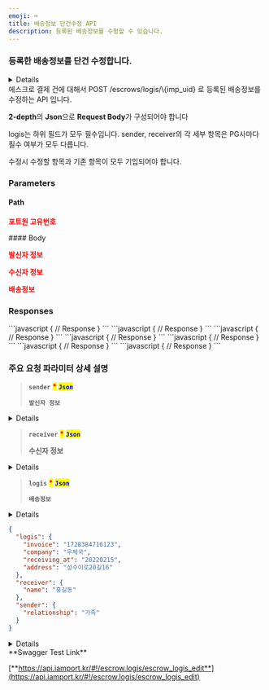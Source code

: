 ```yaml
---
emoji: ⌨
title: 배송정보 단건수정 API
description: 등록된 배송정보를 수정할 수 있습니다.
---
```




### 등록한 배송정보를 단건 수정합니다.

<Details>
<p slot="summary"><strong>지원되는 PG사 확인하기</strong></p>

* KG이니시스
* 키움페이(구 다우, 페이조아)
* KSNET
* 스마트로-신모듈

</Details>

<Swagger method="put" path="/escrows/logis/{imp_uid}" baseUrl="https://api.iamport.kr" summary="배송정보 단건 수정">
<SwaggerDescription>
에스크로 결제 건에 대해서 POST /escrows/logis/\{imp_uid} 로 등록된 배송정보를 수정하는 API 입니다.

**2-depth**의 **Json**으로 **Request Body**가 구성되어야 합니다

logis는 하위 필드가 모두 필수입니다. sender, receiver의 각 세부 항목은 PG사마다 필수 여부가 모두 다릅니다.

수정시 수정할 항목과 기존 항목이 모두 기입되어야 합니다.

</SwaggerDescription>

### Parameters

#### Path

<SwaggerParameter name="imp_uid" type="String" required="true">
<mark style="color:red;">

**포트원 고유번호**

</mark>

</SwaggerParameter>
#### Body

<SwaggerParameter name="sender" type="json" required="true">
<mark style="color:red;">

**발신자 정보**

</mark>

</SwaggerParameter>
<SwaggerParameter name="receiver" type="json" required="true">
<mark style="color:red;">

**수신자 정보**

</mark>

</SwaggerParameter>
<SwaggerParameter name="logis" type="json" required="true">
<mark style="color:red;">

**배송정보**

</mark>

</SwaggerParameter>

### Responses

<SwaggerResponse status="200: OK" description="성공">
```javascript
{
    // Response
}
```

</SwaggerResponse>

<SwaggerResponse status="400: Bad Request" description="필수 파라미터가 누락되거나 (PG사별로 필수 여부가 다를 수 있음), 지원하는 않는 PG사인 경우">
```javascript
{
    // Response
}
```

</SwaggerResponse>

<SwaggerResponse status="401: Unauthorized" description="인증 Token이 전달되지 않았거나 유효하지 않은 경우">
```javascript
{
    // Response
}
```

</SwaggerResponse>

<SwaggerResponse status="404: Not Found" description="배송정보를 수정할 거래건이 존재하지 않음">
```javascript
{
    // Response
}
```

</SwaggerResponse>

<SwaggerResponse status="405: Method Not Allowed" description="POST요청이 아닌 경우">
```javascript
{
    // Response
}
```

</SwaggerResponse>

<SwaggerResponse status="409: Conflict" description="해당거래건은 배송정보를 수정할 수 없는 경우">
```javascript
{
    // Response
}
```

</SwaggerResponse>

<SwaggerResponse status="500: Internal Server Error" description="배송정보 수정 도중 오류 발생">
```javascript
{
    // Response
}
```

</SwaggerResponse>

</Swagger>

### **주요 요청 파라미터 상세 설명**

> **`sender`** <mark style="color:red;">**\***</mark> <mark style="color:blue;">**`Json`**</mark>
>
> **`발신자 정보`**

<Details>
<p slot="summary">EscrowLogisSenderAnnotation</p>

**`name (`** <mark style="color:green;">**`string`**</mark>**`, optional)`**

**보내는분 성함(필수 : KG이니시스)**

**`tel (`** <mark style="color:green;">**`string`**</mark>**`, optional)`**

**보내는분 전화번호(필수 : KG이니시스)**

**`addr (`** <mark style="color:green;">**`string`**</mark>**`, optional)`**

**보내는분 주소(필수 : KG이니시스)**

**`postcode (`** <mark style="color:green;">**`string`**</mark>**`, optional)`**

**보내는분 우편번호(필수 : KG이니시스)**

**`relationship (`** <mark style="color:green;">**`string`**</mark>**`, optional)`**

**보내는분과의 관계(필수 : 키움페이(구 다우, 페이조아), 예: 본인)**

**`formed_address (`** <mark style="color:green;">**`Json`**</mark>**`, optional)`**

**보내는분 주소 (필수 : 스마트로-신모듈 // 스마트로-신모듈의 경우 기존 파라미터인 addr 가 아닌 해당 파라미터를 이용한 주소 설정이 필요합니다. )**

**`address_line_1 (`** <mark style="color:green;">**`string`**</mark>**`, optional)`**

**지번주소 또는 도로명주소**

**`address_line_2 (`** <mark style="color:green;">**`string`**</mark>**`, optional)`**

**상세주소**

</Details>

> **`receiver`** <mark style="color:red;">**\***</mark> <mark style="color:blue;">**`Json`**</mark>
>
> **수신자 정보**

<Details>
<p slot="summary">EscrowLogisReceiverAnnotation</p>

**`name (`** <mark style="color:green;">**`string`**</mark>**`, optional)`**

**받는 분 성함(필수 : KG이니시스)**

**`tel (`** <mark style="color:green;">**`string`**</mark>**`, optional)`**

**받는 분 전화번호(필수 : KG이니시스)**

**`addr (`** <mark style="color:green;">**`string`**</mark>**`, optional)`**

**받는 분 주소(필수 : KG이니시스)**

**`postcode (`** <mark style="color:green;">**`string`**</mark>**`, optional)`**

**받는 분 우편번호(필수 : KG이니시스)**

**`formed_address (`** <mark style="color:green;">**`Json`**</mark>**`, optional)`**

**받는 분 주소 (필수 : 스마트로-신모듈 // 스마트로-신모듈의 경우 기존 파라미터인 addr 가 아닌 해당 파라미터를 이용한 주소 설정이 필요합니다. )**

**`address_line_1 (`** <mark style="color:green;">**`string`**</mark>**`, optional)`**

**지번주소 또는 도로명주소**

**`address_line_2 (`** <mark style="color:green;">**`string`**</mark>**`, optional)`**

**상세주소**

</Details>

> **`logis`** <mark style="color:red;">**\***</mark> <mark style="color:blue;">**`Json`**</mark>
>
> **`배송정보`**

<Details>
<p slot="summary">EscrowLogisInfoAnnotation</p>

**`company (`** <mark style="color:green;">**`string`**</mark>**`)`**

**택배사코드(필수 : 스마트로-신모듈)**

**`invoice (`** <mark style="color:green;">**`string`**</mark>**`)`**

**송장번호(필수 : 스마트로-신모듈)**

**`sent_at (`** <mark style="color:purple;">**`integer`**</mark>**`)`**

**발송일시 (UNIX TIMESTAMP) (필수 : 스마트로-신모듈)**



**`receiving_at (`** <mark style="color:green;">**`string`**</mark>**`, optional)`**

**수령일시(필수: 키움페이(구 다우, 페이조아) / 예: YYYYMMDD)**

**`address (`** <mark style="color:green;">**`string`**</mark>**`, optional)`**

**발송주소(필수: 키움페이(구 다우, 페이조아))**

</Details>

```json title="요청 Body Sample"
{
  "logis": {
    "invoice": "1728384716123",
    "company": "우체국",
    "receiving_at": "20220215",
    "address": "성수이로20길16"
  },
  "receiver": {
    "name": "홍길동"
  },
  "sender": {
    "relationship": "가족"
  }
}
```

<Details>
<p slot="summary">Response Model Schema</p>

```json
{
  "code": 0,
  "message": "string",
  "response": {
    "company": "string",
    "invoice": "string",
    "sent_at": 0,
    "applied_at": 0
  }
}
```

</Details>

<Hint style="success">
**Swagger Test Link**

[**https://api.iamport.kr/#!/escrow.logis/escrow_logis_edit**](https://api.iamport.kr/#!/escrow.logis/escrow_logis_edit)

</Hint>
